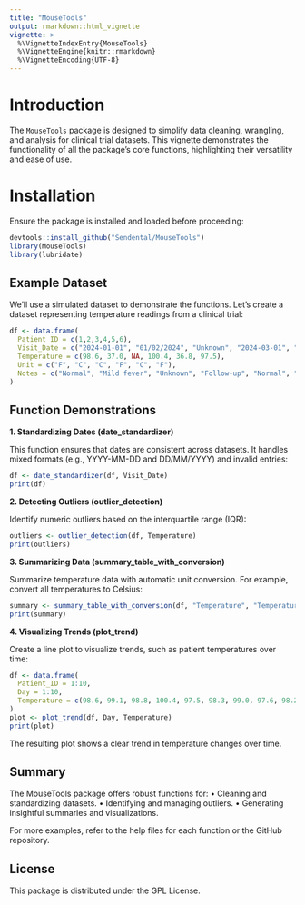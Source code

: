 ```yaml
---
title: "MouseTools"
output: rmarkdown::html_vignette
vignette: >
  %\VignetteIndexEntry{MouseTools}
  %\VignetteEngine{knitr::rmarkdown}
  %\VignetteEncoding{UTF-8}
---
```


# Introduction

The `MouseTools` package is designed to simplify data cleaning, wrangling, and analysis for clinical trial datasets. This vignette demonstrates the functionality of all the package's core functions, highlighting their versatility and ease of use.

# Installation

Ensure the package is installed and loaded before proceeding:

```R
devtools::install_github("Sendental/MouseTools")
library(MouseTools)
library(lubridate)
```

## Example Dataset

We’ll use a simulated dataset to demonstrate the functions. Let’s create a dataset representing temperature readings from a clinical trial:

```R
df <- data.frame(
  Patient_ID = c(1,2,3,4,5,6),
  Visit_Date = c("2024-01-01", "01/02/2024", "Unknown", "2024-03-01", "01/04/2024", "2024-05-01"),
  Temperature = c(98.6, 37.0, NA, 100.4, 36.8, 97.5),
  Unit = c("F", "C", "C", "F", "C", "F"),
  Notes = c("Normal", "Mild fever", "Unknown", "Follow-up", "Normal", "Healthy")
)
```

## Function Demonstrations

**1. Standardizing Dates (date_standardizer)**

This function ensures that dates are consistent across datasets. It handles mixed formats (e.g., YYYY-MM-DD and DD/MM/YYYY) and invalid entries:

```R
df <- date_standardizer(df, Visit_Date)
print(df)
```

**2. Detecting Outliers (outlier_detection)**

Identify numeric outliers based on the interquartile range (IQR):

```R
outliers <- outlier_detection(df, Temperature)
print(outliers)
```

**3. Summarizing Data (summary_table_with_conversion)**

Summarize temperature data with automatic unit conversion. For example, convert all temperatures to Celsius:

```R
summary <- summary_table_with_conversion(df, "Temperature", "Temperature", "Unit", "C")
print(summary)
```

**4. Visualizing Trends (plot_trend)**

Create a line plot to visualize trends, such as patient temperatures over time:

```R
df <- data.frame(
  Patient_ID = 1:10,
  Day = 1:10,
  Temperature = c(98.6, 99.1, 98.8, 100.4, 97.5, 98.3, 99.0, 97.6, 98.2, 98.7)
)
plot <- plot_trend(df, Day, Temperature)
print(plot)
```

The resulting plot shows a clear trend in temperature changes over time.

## Summary

The MouseTools package offers robust functions for: • Cleaning and standardizing datasets. • Identifying and managing outliers. • Generating insightful summaries and visualizations.

For more examples, refer to the help files for each function or the GitHub repository.

## License

This package is distributed under the GPL License.
